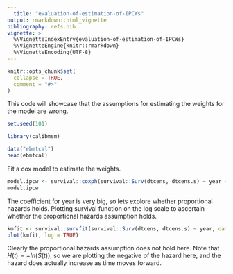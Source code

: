 ```yaml
---
  title: "evaluation-of-estimation-of-IPCWs"
output: rmarkdown::html_vignette
bibliography: refs.bib
vignette: >
  %\VignetteIndexEntry{evaluation-of-estimation-of-IPCWs}
  %\VignetteEngine{knitr::rmarkdown}
  %\VignetteEncoding{UTF-8}
---
```


```r
knitr::opts_chunk$set(
  collapse = TRUE,
  comment = "#>"
)
```

This code will showcase that the assumptions for estimating the weights for the model are wrong.

```r
set.seed(101)

library(calibmsm)

data("ebmtcal")
head(ebmtcal)
```

Fit a cox model to estimate the weights.

```r
model.ipcw <- survival::coxph(survival::Surv(dtcens, dtcens.s) ~ year + agecl + proph + match, data = ebmtcal)
model.ipcw
```

The coefficient for year is very big, so lets explore whether proportional hazards holds. Plotting survival function on the log scale to ascertain whether the proportional hazards assumption holds.

```r
kmfit <- survival::survfit(survival::Surv(dtcens, dtcens.s) ~ year, data = ebmtcal)
plot(kmfit, log = TRUE)
```
Clearly the proportional hazards assumption does not hold here. Note that $H(t)=-ln(S(t))$, so we are plotting the negative of the hazard here, and the hazard does actually increase as time moves forward.





